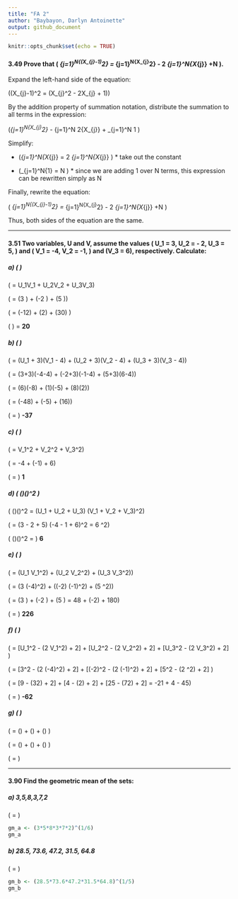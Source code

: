 ---
title: "FA 2"
author: "Baybayon, Darlyn Antoinette"
output: github_document
---

```{r setup, include=FALSE}
knitr::opts_chunk$set(echo = TRUE)
```

#### 3.49 Prove that \( \sum_{j=1}^N{(X_{j}-1)^2} = \sum_{j=1}^N{X_{j}^2} - 2 \sum_{j=1}^N{X_{j}} +N  \).

Expand the left-hand side of the equation:

\((X_{j}-1)^2 = (X_{j}^2 - 2X_{j} + 1)\)

By the addition property of summation notation, distribute the summation to all terms in the expression:

\(\sum_{j=1}^N{X_{j}^2} - \sum_{j=1}^N 2{X_{j}} + \sum_{j=1}^N 1  \)

Simplify:


- \(\sum_{j=1}^N{X_{j}} = 2 \sum_{j=1}^N{X_{j}} \) * take out the constant

- \(\sum_{j=1}^N{1} = N \) * since we are adding 1 over N terms, this expression can be rewritten simply as N

Finally, rewrite the equation:

\( \sum_{j=1}^N{(X_{j}-1)^2} = \sum_{j=1}^N{X_{j}^2} - 2 \sum_{j=1}^N{X_{j}} +N  \)

Thus, both sides of the equation are the same.

---

#### 3.51 Two variables, U and V, assume the values \( U_1 = 3, U_2 = - 2, U_3 = 5, \) and \( V_1 = -4, V_2 = -1, \) and \(V_3 = 6\), respectively. Calculate:

##### a) \( \sum{UV} \)

\( \sum{UV} = U_1V_1 + U_2V_2 + U_3V_3\)

\( = (3 \cdot -4) + (-2 \cdot -1) + (5 \cdot 6)\)

\( = (-12) + (2) + (30) \)

\(\sum{UV} \) = **20**



##### b) \( \sum{(U+3)(V-4)} \)

\( \sum{(U+3)(V-4)} = (U_1 + 3)(V_1 - 4) + (U_2 + 3)(V_2 - 4) + (U_3 + 3)(V_3 - 4)\)

\( = (3+3)(-4-4) + (-2+3)(-1-4) + (5+3)(6-4)\)

\( = (6)(-8) + (1)(-5) + (8)(2)\)

\( = (-48) + (-5) + (16)\)

\( \sum{(U+3)(V-4)} = \) **-37**


##### c) \( \sum{V^2} \)

\( \sum{V^2} = V_1^2 + V_2^2 + V_3^2\)

\( = -4 + (-1) + 6\) 

\( \sum{V^2} = \) **1** 

##### d) \( (\sum{U})(\sum{V})^2 \)

\( (\sum{U})(\sum{V})^2 = (U_1 + U_2 + U_3) \cdot (V_1 + V_2 + V_3)^2\)

\( = (3 - 2 + 5) \cdot (-4 - 1 + 6)^2 = 6 \cdot 1^2\)

\( (\sum{U})(\sum{V})^2 = \) **6**

##### e) \( \sum{UV^2} \)

\( \sum{UV^2} = (U_1 \cdot V_1^2) + (U_2 \cdot V_2^2) + (U_3 \cdot V_3^2)\)

\(  = (3 \cdot (-4)^2) + ((-2) \cdot (-1)^2) + (5 \cdot 6^2)\)

\( = (3 \cdot 16) + (-2  \cdot 1) + (5  \cdot 36) = 48 + (-2) + 180\)

\( \sum{UV^2} = \) **226**

##### f) \( \sum{U^2 -2V^2 + 2} \)

\( \sum{U^2 -2V^2 + 2} = [U_1^2 - (2 \cdot V_1^2) + 2] + [U_2^2 - (2 \cdot V_2^2) + 2] + [U_3^2 - (2 \cdot V_3^2) + 2] \)

\( = [3^2 - (2 \cdot (-4)^2) + 2] + [(-2)^2 - (2 \cdot (-1)^2) + 2] + [5^2 - (2 \cdot 6^2) + 2] \)

\( = [9 - (32) + 2] + [4 - (2) + 2] + [25 - (72) + 2] = -21 +  4 - 45\)

\( \sum{U^2 -2V^2 + 2} = \) **-62**


##### g) \( \sum{U/V} \)

\( \sum{U/V} = (\frac{U_1}{V_1}) + (\frac{U_2}{V_2}) + (\frac{U_3}{V_3}) \)

\( = (\frac{3}{-4}) + (\frac{-2}{-1}) + (\frac{5}{6}) \)

\( \sum{U/V} = \frac{7}{12}\)

---

#### 3.90 Find the geometric mean of the sets:
##### a) 3,5,8,3,7,2

\(\text{GM} = \sqrt[6]{3 \cdot 5 \cdot 8 \cdot 3 \cdot 7 \cdot 2}\)
```{r}
gm_a <- (3*5*8*3*7*2)^(1/6)
gm_a

```

##### b) 28.5, 73.6, 47.2, 31.5, 64.8

\(\text{GM} = \sqrt[5]{28.5 \cdot 73.6 \cdot 47.2 \cdot 31.5 \cdot 64.8}\)

```{r}
gm_b <- (28.5*73.6*47.2*31.5*64.8)^(1/5)
gm_b

```
